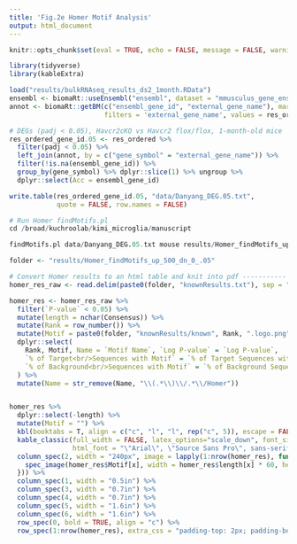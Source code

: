 ```yaml
---
title: 'Fig.2e Homer Motif Analysis'
output: html_document
---
```


```r
knitr::opts_chunk$set(eval = TRUE, echo = FALSE, message = FALSE, warning = FALSE)

library(tidyverse)
library(kableExtra)
```

```r
load("results/bulkRNAseq_results_ds2_1month.RData")
ensembl <- biomaRt::useEnsembl("ensembl", dataset = "mmusculus_gene_ensembl", version = 98)
annot <- biomaRt::getBM(c("ensembl_gene_id", "external_gene_name"), mart = ensembl,
                        filters = 'external_gene_name', values = res_ordered$`1M`$gene_symbol) 

# DEGs (padj < 0.05), Havcr2cKO vs Havcr2 flox/flox, 1-month-old mice
res_ordered_gene_id.05 <- res_ordered %>% 
  filter(padj < 0.05) %>% 
  left_join(annot, by = c("gene_symbol" = "external_gene_name")) %>%
  filter(!is.na(ensembl_gene_id)) %>%
  group_by(gene_symbol) %>% dplyr::slice(1) %>% ungroup %>% 
  dplyr::select(Acc = ensembl_gene_id) 

write.table(res_ordered_gene_id.05, "data/Danyang_DEG.05.txt", 
            quote = FALSE, row.names = FALSE)
```

 
```r
# Run Homer findMotifs.pl
cd /broad/kuchroolab/kimi_microglia/manuscript

findMotifs.pl data/Danyang_DEG.05.txt mouse results/Homer_findMotifs_up_500_dn_0_.05 -start -500 -end 0
```

```r
folder <- "results/Homer_findMotifs_up_500_dn_0_.05"

# Convert Homer results to an html table and knit into pdf -----------
homer_res_raw <- read.delim(paste0(folder, "knownResults.txt"), sep = "\t", check.names = FALSE)

homer_res <- homer_res_raw %>%
  filter(`P-value` < 0.05) %>%
  mutate(length = nchar(Consensus)) %>%
  mutate(Rank = row_number()) %>%
  mutate(Motif = paste0(folder, "knownResults/known", Rank, ".logo.png")) %>%
  dplyr::select(
    Rank, Motif, Name = `Motif Name`, `Log P-value` = `Log P-value`,
    `% of Target<br/>Sequences with Motif` = `% of Target Sequences with Motif`,
    `% of Background<br/>Sequences with Motif` = `% of Background Sequences with Motif`, length
  ) %>%
  mutate(Name = str_remove(Name, "\\(.*\\)\\/.*\\/Homer"))


homer_res %>%
  dplyr::select(-length) %>%
  mutate(Motif = "") %>%
  kbl(booktabs = T, align = c("c", "l", "l", rep("c", 5)), escape = FALSE) %>%
  kable_classic(full_width = FALSE, latex_options="scale_down", font_size = 15,
                html_font = "\"Arial\", \"Source Sans Pro\", sans-serif") %>%
  column_spec(2, width = "240px", image = lapply(1:nrow(homer_res), function(x) {
    spec_image(homer_res$Motif[x], width = homer_res$length[x] * 60, height = 120)
  })) %>%
  column_spec(1, width = "0.5in") %>%
  column_spec(3, width = "0.7in") %>%
  column_spec(4, width = "0.7in") %>%
  column_spec(5, width = "1.6in") %>%
  column_spec(6, width = "1.6in") %>%
  row_spec(0, bold = TRUE, align = "c") %>%
  row_spec(1:nrow(homer_res), extra_css = "padding-top: 2px; padding-bottom: 2px")
```


